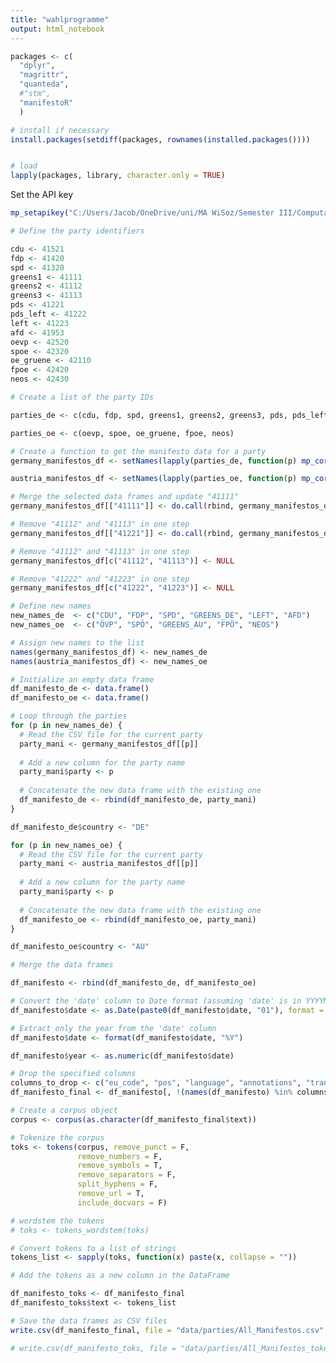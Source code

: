 ---
title: "wahlprogramme"
output: html_notebook
---

```{r}
packages <- c(
  "dplyr", 
  "magrittr", 
  "quanteda", 
  #"stm", 
  "manifestoR"
  )

# install if necessary
install.packages(setdiff(packages, rownames(installed.packages())))  


# load
lapply(packages, library, character.only = TRUE)

```

Set the API key

```{r}
mp_setapikey("C:/Users/Jacob/OneDrive/uni/MA WiSoz/Semester III/Computational Social Sciences/foPra/API Keys/RManifesto.txt")

```

```{r}

# Define the party identifiers

cdu <- 41521
fdp <- 41420
spd <- 41320
greens1 <- 41111
greens2 <- 41112
greens3 <- 41113
pds <- 41221
pds_left <- 41222
left <- 41223
afd <- 41953
oevp <- 42520
spoe <- 42320
oe_gruene <- 42110
fpoe <- 42420
neos <- 42430

```

```{r}

# Create a list of the party IDs

parties_de <- c(cdu, fdp, spd, greens1, greens2, greens3, pds, pds_left, left, afd)

parties_oe <- c(oevp, spoe, oe_gruene, fpoe, neos)


```

```{r}

# Create a function to get the manifesto data for a party
germany_manifestos_df <- setNames(lapply(parties_de, function(p) mp_corpus_df(party == p)), parties_de)

austria_manifestos_df <- setNames(lapply(parties_oe, function(p) mp_corpus_df(party == p)), parties_oe)

```

```{r}
# Merge the selected data frames and update "41111"
germany_manifestos_df[["41111"]] <- do.call(rbind, germany_manifestos_df[c("41111", "41112", "41113")])

# Remove "41112" and "41113" in one step
germany_manifestos_df[["41221"]] <- do.call(rbind, germany_manifestos_df[c("41221", "41222", "41223")])

# Remove "41112" and "41113" in one step
germany_manifestos_df[c("41112", "41113")] <- NULL

# Remove "41222" and "41223" in one step
germany_manifestos_df[c("41222", "41223")] <- NULL


```

```{r}
# Define new names
new_names_de  <- c("CDU", "FDP", "SPD", "GREENS_DE", "LEFT", "AFD")
new_names_oe  <- c("ÖVP", "SPÖ", "GREENS_AU", "FPÖ", "NEOS")

# Assign new names to the list
names(germany_manifestos_df) <- new_names_de
names(austria_manifestos_df) <- new_names_oe
```

```{r}
# Initialize an empty data frame
df_manifesto_de <- data.frame()
df_manifesto_oe <- data.frame()

# Loop through the parties
for (p in new_names_de) {
  # Read the CSV file for the current party
  party_mani <- germany_manifestos_df[[p]]
  
  # Add a new column for the party name
  party_mani$party <- p
  
  # Concatenate the new data frame with the existing one
  df_manifesto_de <- rbind(df_manifesto_de, party_mani)
}

df_manifesto_de$country <- "DE"

for (p in new_names_oe) {
  # Read the CSV file for the current party
  party_mani <- austria_manifestos_df[[p]]
  
  # Add a new column for the party name
  party_mani$party <- p
  
  # Concatenate the new data frame with the existing one
  df_manifesto_oe <- rbind(df_manifesto_oe, party_mani)
}

df_manifesto_oe$country <- "AU"

# Merge the data frames 

df_manifesto <- rbind(df_manifesto_de, df_manifesto_oe)

```

```{r}


# Convert the 'date' column to Date format (assuming 'date' is in YYYYMM format)
df_manifesto$date <- as.Date(paste0(df_manifesto$date, "01"), format = "%Y%m%d")

# Extract only the year from the 'date' column
df_manifesto$date <- format(df_manifesto$date, "%Y")

df_manifesto$year <- as.numeric(df_manifesto$date)

# Drop the specified columns
columns_to_drop <- c("eu_code", "pos", "language", "annotations", "translation_en", "date")
df_manifesto_final <- df_manifesto[, !(names(df_manifesto) %in% columns_to_drop)]


```

```{r}
# Create a corpus object
corpus <- corpus(as.character(df_manifesto_final$text))

# Tokenize the corpus
toks <- tokens(corpus, remove_punct = F,
               remove_numbers = F,
               remove_symbols = T,
               remove_separators = F,
               split_hyphens = F,
               remove_url = T,
               include_docvars = F)

# wordstem the tokens
# toks <- tokens_wordstem(toks)
```

```{r}
# Convert tokens to a list of strings
tokens_list <- sapply(toks, function(x) paste(x, collapse = ""))

# Add the tokens as a new column in the DataFrame

df_manifesto_toks <- df_manifesto_final
df_manifesto_toks$text <- tokens_list
```

```{r}
# Save the data frames as CSV files
write.csv(df_manifesto_final, file = "data/parties/All_Manifestos.csv", row.names = FALSE, fileEncoding = "UTF-8")  # Save as CSV

# write.csv(df_manifesto_toks, file = "data/parties/All_Manifestos_tokenized.csv", row.names = FALSE, fileEncoding = "UTF-8")  # Save as CSV

```
